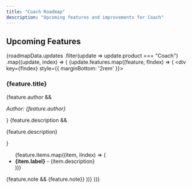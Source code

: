 ```yaml
---
title: "Coach Roadmap"
description: "Upcoming features and improvements for Coach"
---
```



## Upcoming Features

{roadmapData.updates
  .filter(update => update.product === "Coach")
  .map((update, index) => (
    <Update key={index} label={update.date}>
      {update.features.map((feature, fIndex) => (
        <div key={fIndex} style={{ marginBottom: '2rem' }}>
          <h3>{feature.title}</h3>
          {feature.author && <p><em>Author: {feature.author}</em></p>}
          {feature.description && <p>{feature.description}</p>}
          <ul>
            {feature.items.map((item, iIndex) => (
              <li key={iIndex}>
                <strong>{item.label}</strong> - {item.description}
              </li>
            ))}
          </ul>
          {feature.note && <Note>{feature.note}</Note>}
        </div>
      ))}
    </Update>
  ))}